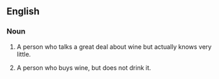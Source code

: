 ==English==

===Noun===
{{en-noun}}

# {{lb|en|slang|idiomatic}} A person who talks a great deal about wine but actually knows very little.
# {{lb|en|slang|idiomatic}} A person who buys wine, but does not drink it.